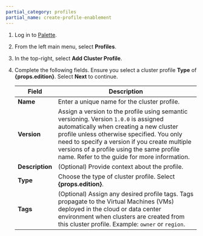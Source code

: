 ```yaml
---
partial_category: profiles
partial_name: create-profile-enablement
---
```


1. Log in to [Palette](https://console.spectrocloud.com/).

2. From the left main menu, select **Profiles**.

3. In the top-right, select **Add Cluster Profile**.

4. Complete the following fields. Ensure you select a cluster profile **Type** of **{props.edition}**. Select **Next** to continue.

   | **Field**       | **Description**                                                                                                                                                                                                   |
   | --------------- | ----------------------------------------------------------------------------------------------------------------------------------------------------------------------------------------------------------------- |
   | **Name**        | Enter a unique name for the cluster profile.                                                                                                                                                                            |
   | **Version**     | Assign a version to the profile using semantic versioning. Version `1.0.0` is assigned automatically when creating a new cluster profile unless otherwise specified. You only need to specify a version if you create multiple versions of a profile using the same profile name. Refer to the <VersionedLink text="Version a Cluster Profile" url="/profiles/cluster-profiles/modify-cluster-profiles/version-cluster-profile" />  guide for more information.                                                    |
   | **Description** | (Optional) Provide context about the profile.                                                                                                                                                         |
   | **Type**        | Choose the type of cluster profile. Select **{props.edition}**.                                                                                                                                                                                                        |
   | **Tags**        | (Optional) Assign any desired profile tags. Tags propagate to the Virtual Machines (VMs) deployed in the cloud or data center environment when clusters are created from this cluster profile. Example: `owner` or `region`. |